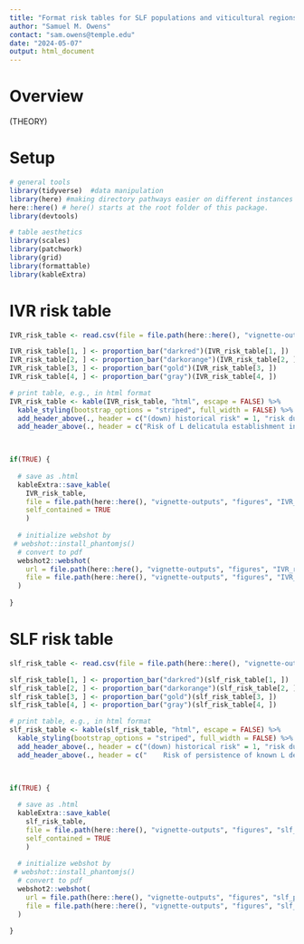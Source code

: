 ```yaml
---
title: "Format risk tables for SLF populations and viticultural regions"
author: "Samuel M. Owens"
contact: "sam.owens@temple.edu"
date: "2024-05-07"
output: html_document
---
```


# Overview


(THEORY)

# Setup

```r

# general tools
library(tidyverse)  #data manipulation
library(here) #making directory pathways easier on different instances
here::here() # here() starts at the root folder of this package.
library(devtools)

# table aesthetics
library(scales)
library(patchwork)
library(grid)
library(formattable)
library(kableExtra)

```

# IVR risk table

```r

IVR_risk_table <- read.csv(file = file.path(here::here(), "vignette-outputs", "data-tables", "IVR_risk_table_global_regional_ensemble.csv"), row.names = 1)

```

```r

IVR_risk_table[1, ] <- proportion_bar("darkred")(IVR_risk_table[1, ])
IVR_risk_table[2, ] <- proportion_bar("darkorange")(IVR_risk_table[2, ])
IVR_risk_table[3, ] <- proportion_bar("gold")(IVR_risk_table[3, ])
IVR_risk_table[4, ] <- proportion_bar("gray")(IVR_risk_table[4, ])

# print table, e.g., in html format
IVR_risk_table <- kable(IVR_risk_table, "html", escape = FALSE) %>% 
  kable_styling(bootstrap_options = "striped", full_width = FALSE) %>%
  add_header_above(., header = c("(down) historical risk" = 1, "risk due to climate change (2055)" = 4), bold = TRUE) %>%
  add_header_above(., header = c("Risk of L delicatula establishment in globally important viticultural regions" = 5), bold = TRUE)

  
```

```r

if(TRUE) {
  
  # save as .html
  kableExtra::save_kable(
    IVR_risk_table, 
    file = file.path(here::here(), "vignette-outputs", "figures", "IVR_risk_table_global_regional_ensemble.html"),
    self_contained = TRUE
    )
  
  # initialize webshot by 
 # webshot::install_phantomjs()
  # convert to pdf
  webshot2::webshot(
    url = file.path(here::here(), "vignette-outputs", "figures", "IVR_risk_table_global_regional_ensemble.html"),
    file = file.path(here::here(), "vignette-outputs", "figures", "IVR_risk_table_global_regional_ensemble.png")
  )
    
}

```

# SLF risk table

```r

slf_risk_table <- read.csv(file = file.path(here::here(), "vignette-outputs", "data-tables", "slf_populations_risk_table_global_regional_ensemble.csv"), row.names = 1)

```

```r

slf_risk_table[1, ] <- proportion_bar("darkred")(slf_risk_table[1, ])
slf_risk_table[2, ] <- proportion_bar("darkorange")(slf_risk_table[2, ])
slf_risk_table[3, ] <- proportion_bar("gold")(slf_risk_table[3, ])
slf_risk_table[4, ] <- proportion_bar("gray")(slf_risk_table[4, ])

# print table, e.g., in html format
slf_risk_table <- kable(slf_risk_table, "html", escape = FALSE) %>% 
  kable_styling(bootstrap_options = "striped", full_width = FALSE) %>%
  add_header_above(., header = c("(down) historical risk" = 1, "risk due to climate change (2055)" = 4), bold = TRUE) %>%
  add_header_above(., header = c("    Risk of persistence of known L delicatula populations    " = 5), bold = TRUE)

  
```

```r

if(TRUE) {
  
  # save as .html
  kableExtra::save_kable(
    slf_risk_table, 
    file = file.path(here::here(), "vignette-outputs", "figures", "slf_populations_risk_table_global_regional_ensemble.html"),
    self_contained = TRUE
    )
  
  # initialize webshot by 
 # webshot::install_phantomjs()
  # convert to pdf
  webshot2::webshot(
    url = file.path(here::here(), "vignette-outputs", "figures", "slf_populations_risk_table_global_regional_ensemble.html"),
    file = file.path(here::here(), "vignette-outputs", "figures", "slf_populations_risk_table_global_regional_ensemble.png")
  )
    
}

```

